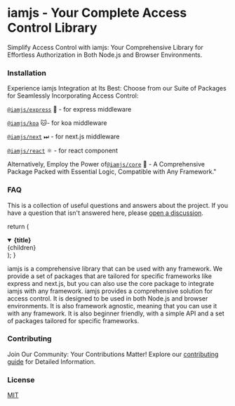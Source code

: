 # iamjs - Your Complete Access Control Library

Simplify Access Control with iamjs: Your Comprehensive Library for Effortless
Authorization in Both Node.js and Browser Environments.

### Installation

Experience iamjs Integration at Its Best: Choose from our Suite of Packages for Seamlessly Incorporating Access Control:

[`@iamjs/express`](express) 🚀 - for express middleware

[`@iamjs/koa`](koa) 🐱‍- for koa middleware

[`@iamjs/next`](next) ⏭ - for next.js middleware

[`@iamjs/react`](react) ⚛️ - for react component

Alternatively, Employ the Power of[`@iamjs/core`](core) 🧠 - A Comprehensive Package Packed with Essential Logic, Compatible with Any Framework."

### FAQ

This is a collection of useful questions and answers about the
project. If you have a question that isn't answered here, please
[open a discussion](https://github.com/shuding/iamjs/discussions).

  return (
    <details
      open
      className="last-of-type:mb-0 rounded-lg bg-neutral-50 dark:bg-neutral-800 p-2 mt-4"
    >
      <summary>
        <strong className="text-lg">{title}</strong>
      </summary>
      <div className="nx-p-2">{children}</div>
    </details>
  );
}

<FAQBox title="Which framworks are supported with iamjs?">
  iamjs is a comprehensive library that can be used with any framework. We
  provide a set of packages that are tailored for specific frameworks like
  express and next.js, but you can also use the core package to integrate iamjs
  with any framework.
</FAQBox>

<FAQBox title="What is the difference between iamjs and other libraries?">
  iamjs provides a comprehensive solution for access control. It is designed to
  be used in both Node.js and browser environments. It is also framework
  agnostic, meaning that you can use it with any framework. It is also beginner
  friendly, with a simple API and a set of packages tailored for specific
  frameworks.
</FAQBox>

### Contributing

Join Our Community: Your Contributions Matter! Explore our [contributing guide](https://github.com/triyanox/iamjs/blob/main/CONTRIBUTING.md) for Detailed Information.

### License

[MIT](https://github.com/triyanox/iamjs/blob/main/LICENSE)
